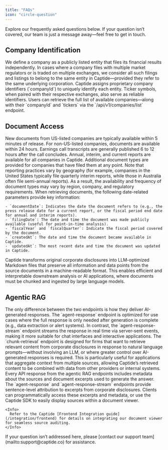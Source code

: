 ```yaml
---
title: "FAQs"
icon: "circle-question"
---
```


Explore our frequently asked questions below. If your question isn’t covered, our team is just a message away—feel free to get in touch.

## Company Identification

<AccordionGroup>
  <Accordion title="What defines a company in Captide?">
    We define a company as a publicly listed entity that files its financial results independently. In cases where a company files with multiple market regulators or is traded on multiple exchanges, we consider all such filings and listings to belong to the same entity in Captide—provided they refer to the same underlying corporation.
  </Accordion>
  <Accordion title="Which company identifiers does Captide use?">
    Captide assigns proprietary company identifiers (`companyId`) to uniquely identify each entity. Ticker symbols, when paired with their respective exchanges, also serve as reliable identifiers. Users can retrieve the full list of available companies—along with their `companyId` and `tickers` via the `/api/v1/companies/list` endpoint.
  </Accordion>
</AccordionGroup>

## Document Access

<AccordionGroup>
  <Accordion title="When are new documents available?">
    New documents from US-listed companies are typically available within 5 minutes of release. For non-US-listed companies, documents are available within 24 hours. Earnings call transcripts are generally published 6 to 12 hours after the call concludes.
  </Accordion>
  <Accordion title="Are all document types available for every company?">
    Annual, interim, and current reports are available for all companies in Captide. Additional document types are provided for companies that have filed them at any point. Note that reporting practices vary by geography (for example, companies in the United States typically file quarterly interim reports, while those in Australia often file semi-annual reports). As a result, the availability and frequency of document types may vary by region, company, and regulatory requirements.
  </Accordion>
  <Accordion title="How do available document dates differ? Is point-in-time data available?">
    When retrieving documents, the following date-related parameters provide key information:

    - `documentDate`: Indicates the date the document refers to (e.g., the press release date for a current report, or the fiscal period end date for annual and interim reports).
    - `filingDate`: The date and time the document was made publicly available (useful for point-in-time analysis).
    - `fiscalYear` and `fiscalQuarter`: Indicate the fiscal period covered by the document.
    - `createdAt`: The date and time the document became available in Captide.
    - `updatedAt`: The most recent date and time the document was updated in Captide.
  </Accordion>
  <Accordion title="What is the use case of Markdown versions of documents?">
    Captide transforms original corporate disclosures into LLM-optimized Markdown files that preserve all information and data points from the source documents in a machine-readable format. This enables efficient and interpretable downstream analysis or AI applications, where documents must be chunked and ingested by large language models.
  </Accordion>
</AccordionGroup>

## Agentic RAG

<AccordionGroup>
  <Accordion title="What is different between the agent-response and agent-response-stream endpoints?">
    The only difference between the two endpoints is how they deliver AI-generated responses. The `agent-response` endpoint is optimized for use cases where the full response is only needed after generation is complete (e.g., data extraction or alert systems). In contrast, the `agent-response-stream` endpoint streams the response in real time via server-sent events, making it more suitable for chat interfaces and interactive applications.
  </Accordion>
  <Accordion title="What is the use case of the chunk-retrieval endpoint?">
    The `chunk-retrieval` endpoint is designed for firms that want to retrieve relevant content from corporate disclosures in response to natural language prompts—without involving an LLM, or where greater control over AI-generated responses is required. This is particularly useful for applications that aggregate context from multiple sources, allowing Captide’s retrieved content to be combined with data from other providers or internal systems.
  </Accordion>
  <Accordion title="How can I verify the source of AI generated answers?">
    Every API response from the agentic RAG endpoints includes metadata about the sources and document excerpts used to generate the answer. The `agent-response` and `agent-response-stream` endpoints provide sentence-level attribution to excerpts from corporate disclosures. Clients can programmatically access these excerpts and metadata, or use the Captide SDK to easily display sources within a document viewer.

    <Info>
      Refer to the Captide [Frontend Integration guide](/integration/frontend) for details on integrating our document viewer for seamless source auditing.
    </Info>
  </Accordion>
</AccordionGroup>

 

<Info>
  If your question isn’t addressed here, please [contact our support team](mailto:support@captide.co) for assistance.
</Info>